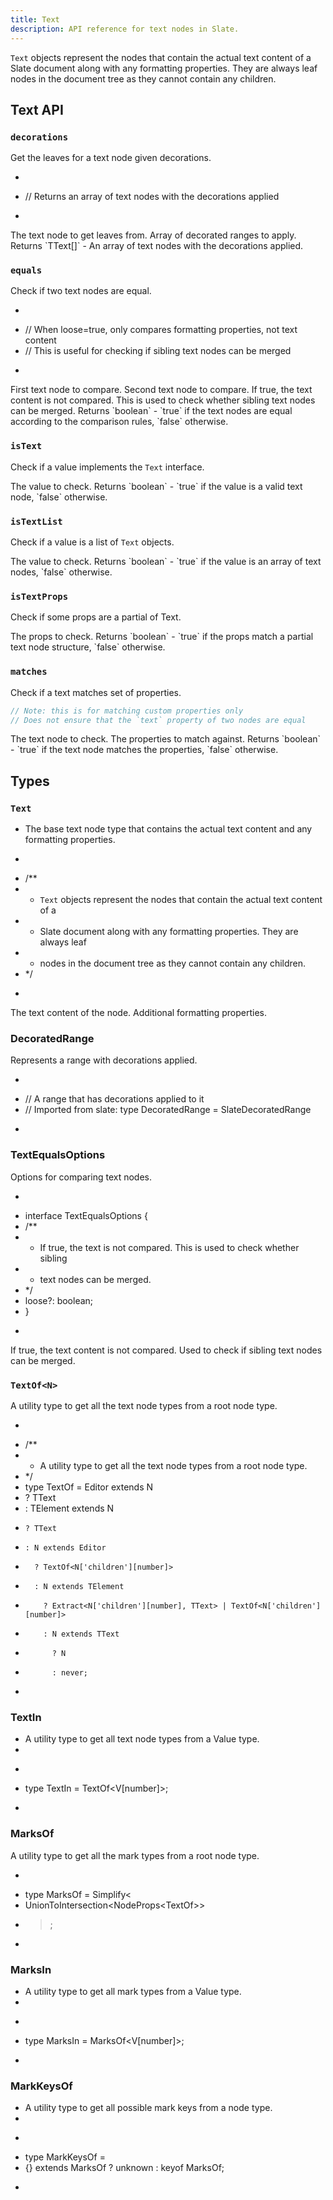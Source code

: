 ```yaml
---
title: Text
description: API reference for text nodes in Slate.
---
```


`Text` objects represent the nodes that contain the actual text content of a Slate document along with any formatting properties. They are always leaf nodes in the document tree as they cannot contain any children.

## Text API

### `decorations`

Get the leaves for a text node given decorations.

+ ```ts
+ // Returns an array of text nodes with the decorations applied
+ ```

<APIParameters>
  <APIItem name="node" type="TText">
    The text node to get leaves from.
  </APIItem>
  <APIItem name="decorations" type="DecoratedRange[]">
    Array of decorated ranges to apply.
  </APIItem>
</APIParameters>

<APIReturns>
  Returns `TText[]` - An array of text nodes with the decorations applied.
</APIReturns>

### `equals`

Check if two text nodes are equal.

+ ```ts
+ // When loose=true, only compares formatting properties, not text content
+ // This is useful for checking if sibling text nodes can be merged
+ ```

<APIParameters>
  <APIItem name="text" type="TText">
    First text node to compare.
  </APIItem>
  <APIItem name="another" type="TText">
    Second text node to compare.
  </APIItem>
  <APIItem name="options" type="TextEqualsOptions" optional>
    <APISubList>
      <APISubListItem parent="options" name="loose" type="boolean" optional>
        If true, the text content is not compared. This is used to check whether sibling text nodes can be merged.
      </APISubListItem>
    </APISubList>
  </APIItem>
</APIParameters>

<APIReturns>
  Returns `boolean` - `true` if the text nodes are equal according to the comparison rules, `false` otherwise.
</APIReturns>

### `isText`

Check if a value implements the `Text` interface.

<APIParameters>
  <APIItem name="value" type="any">
    The value to check.
  </APIItem>
</APIParameters>

<APIReturns>
  Returns `boolean` - `true` if the value is a valid text node, `false` otherwise.
</APIReturns>

### `isTextList`

Check if a value is a list of `Text` objects.

<APIParameters>
  <APIItem name="value" type="any">
    The value to check.
  </APIItem>
</APIParameters>

<APIReturns>
  Returns `boolean` - `true` if the value is an array of text nodes, `false` otherwise.
</APIReturns>

### `isTextProps`

Check if some props are a partial of Text.

<APIParameters>
  <APIItem name="props" type="any">
    The props to check.
  </APIItem>
</APIParameters>

<APIReturns>
  Returns `boolean` - `true` if the props match a partial text node structure, `false` otherwise.
</APIReturns>

### `matches`

Check if a text matches set of properties.

```ts
// Note: this is for matching custom properties only
// Does not ensure that the `text` property of two nodes are equal
```

<APIParameters>
  <APIItem name="text" type="TText">
    The text node to check.
  </APIItem>
  <APIItem name="props" type="Partial<TText>">
    The properties to match against.
  </APIItem>
</APIParameters>

<APIReturns>
  Returns `boolean` - `true` if the text node matches the properties, `false` otherwise.
</APIReturns>

## Types

### `Text`

- The base text node type that contains the actual text content and any formatting properties.
+ ```ts
+ /**
+  * `Text` objects represent the nodes that contain the actual text content of a
+  * Slate document along with any formatting properties. They are always leaf
+  * nodes in the document tree as they cannot contain any children.
+  */
+ ```

<APIAttributes>
  <APIItem name="text" type="string">
    The text content of the node.
  </APIItem>
  <APIItem name="[key: string]" type="any">
    Additional formatting properties.
  </APIItem>
</APIAttributes>

### DecoratedRange

Represents a range with decorations applied.

+ ```ts
+ // A range that has decorations applied to it
+ // Imported from slate: type DecoratedRange = SlateDecoratedRange
+ ```

### TextEqualsOptions

Options for comparing text nodes.

+ ```ts
+ interface TextEqualsOptions {
+   /**
+    * If true, the text is not compared. This is used to check whether sibling
+    * text nodes can be merged.
+    */
+   loose?: boolean;
+ }
+ ```

<APIAttributes>
  <APIItem name="loose" type="boolean" optional>
    If true, the text content is not compared. Used to check if sibling text nodes can be merged.
  </APIItem>
</APIAttributes>

### `TextOf<N>`

A utility type to get all the text node types from a root node type.

+ ```ts
+ /**
+  * A utility type to get all the text node types from a root node type.
+  */
+ type TextOf<N extends TNode> = Editor extends N
+   ? TText
+   : TElement extends N
+     ? TText
+     : N extends Editor
+       ? TextOf<N['children'][number]>
+       : N extends TElement
+         ? Extract<N['children'][number], TText> | TextOf<N['children'][number]>
+         : N extends TText
+           ? N
+           : never;
+ ```

### TextIn<V>

+ A utility type to get all text node types from a Value type.
+ 
+ ```ts
+ type TextIn<V extends Value> = TextOf<V[number]>;
+ ```

### MarksOf<N>

A utility type to get all the mark types from a root node type.

+ ```ts
+ type MarksOf<N extends TNode> = Simplify<
+   UnionToIntersection<NodeProps<TextOf<N>>>
+ >;
+ ```

### MarksIn<V>

+ A utility type to get all mark types from a Value type.
+ 
+ ```ts
+ type MarksIn<V extends Value> = MarksOf<V[number]>;
+ ```

### MarkKeysOf<N>

+ A utility type to get all possible mark keys from a node type.
+ 
+ ```ts
+ type MarkKeysOf<N extends TNode> =
+   {} extends MarksOf<N> ? unknown : keyof MarksOf<N>;
+ ```
